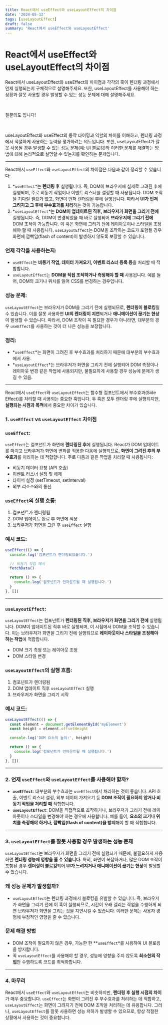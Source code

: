 ```yaml
---
title: React에서 useEffect와 useLayoutEffect의 차이점
date: '2024-05-12'
tags: [useLayoutEffect]
draft: false
summary: 'React에서 useEffect와 useLayoutEffect'
---
```


# React에서 useEffect와 useLayoutEffect의 차이점

React에서 useLayoutEffect와 useEffect의 차이점과 각각의 훅이 렌더링 과정에서 언제 실행되는지 구체적으로 설명해주세요. 또한, useLayoutEffect를 사용해야 하는 상황과 잘못 사용할 경우 발생할 수 있는 성능 문제에 대해 설명해주세요.

​

질문의도 입니다!

​

useLayoutEffect와 useEffect의 동작 타이밍과 역할의 차이를 이해하고, 렌더링 과정에서 적절하게 사용하는 능력을 평가하려는 의도입니다. 또한, useLayoutEffect가 잘못 사용될 경우 발생할 수 있는 성능 문제(예: UI 블로킹)와 이러한 문제를 해결하는 방법에 대해 논리적으로 설명할 수 있는지를 확인하는 문제입니다.

---

React에서 `useEffect`와 `useLayoutEffect`의 차이점은 다음과 같이 정리할 수 있습니다:

1. *`useEffect`*는 **렌더링 후** 실행됩니다. 즉, DOM이 브라우저에 실제로 그려진 후에 실행되며, 주로 비동기 작업이나 이벤트 리스너를 설정할 때 사용됩니다. DOM 조작을 기다릴 필요가 없고, 화면이 먼저 렌더링된 후에 실행됩니다. 따라서 **UI가 먼저 그려지고 그 후에 부수효과를 처리**하는 것이 가능합니다.
2. *`useLayoutEffect`*는 **DOM이 업데이트된 직후, 브라우저가 화면을 그리기 전에** 실행됩니다. 즉, DOM이 변경되었을 때 바로 실행되어 **브라우저에 그리기 전에** DOM 조작이 가능합니다. 이 훅은 화면에 그리기 전에 레이아웃이나 스타일을 조정해야 할 때 사용됩니다. `useLayoutEffect`는 DOM을 조작하는 코드가 포함될 경우 화면에 깜빡임(flash of content)이 발생하지 않도록 보장할 수 있습니다.

### 언제 각각을 사용하는지:

- `useEffect`는 **비동기 작업, 데이터 가져오기, 이벤트 리스너 등록 등**을 처리할 때 적합합니다.
- `useLayoutEffect`는 **DOM을 직접 조작하거나 측정해야 할 때** 사용됩니다. 예를 들어, DOM의 크기나 위치를 읽어 CSS를 변경하는 경우입니다.

### 성능 문제:

`useLayoutEffect`는 브라우저가 DOM을 그리기 전에 실행되므로, **렌더링이 블로킹**될 수 있습니다. 이를 잘못 사용하면 **UI의 렌더링이 지연**되거나 **애니메이션이 끊기는 현상**이 발생할 수 있습니다. 따라서, DOM 조작이 꼭 필요한 경우가 아니라면, 대부분의 경우 `useEffect`를 사용하는 것이 더 나은 성능을 보장합니다.

### 정리:

- *`useEffect`*는 화면이 그려진 후 부수효과를 처리하기 때문에 대부분의 부수효과에서 사용.
- *`useLayoutEffect`*는 브라우저가 화면을 그리기 전에 실행되어 DOM 측정이나 레이아웃 변경 같은 작업에 사용되지만, 불필요하게 사용할 경우 성능에 문제가 생길 수 있음.

---

React에서 `useEffect`와 `useLayoutEffect`는 함수형 컴포넌트에서 부수효과(Side Effect)를 처리할 때 사용되는 중요한 훅입니다. 두 훅은 모두 렌더링 후에 실행되지만, **실행되는 시점과 목적**에서 중요한 차이가 있습니다.

### 1. `useEffect` vs `useLayoutEffect` 차이점

### **`useEffect`:**

`useEffect`는 컴포넌트가 화면에 **렌더링된 후**에 실행됩니다. React가 DOM 업데이트를 마치고 브라우저가 화면에 변화를 적용한 다음에 실행되므로, **화면이 그려진 후의 부수효과**를 처리하는 데 적합합니다. 주로 다음과 같은 작업을 처리할 때 사용됩니다:

- 비동기 데이터 요청 (API 호출)
- 이벤트 리스너 설정 및 해제
- 타이머 설정 (setTimeout, setInterval)
- 외부 리소스와의 통신

### `useEffect`의 실행 흐름:

1. 컴포넌트가 렌더링됨
2. DOM 업데이트 완료 후 화면에 적용
3. 브라우저가 화면을 그린 후 `useEffect` 실행

### **예시 코드:**

```jsx
useEffect(() => {
  console.log('컴포넌트가 렌더링되었습니다.')

  // 비동기 작업 예시
  fetchData()

  return () => {
    console.log('컴포넌트가 언마운트될 때 실행됩니다.')
  }
}, [])
```

---

### **`useLayoutEffect`:**

`useLayoutEffect`는 컴포넌트가 **렌더링된 직후, 브라우저가 화면을 그리기 전에** 실행됩니다. DOM이 업데이트된 직후 바로 실행되며, 이 시점에서 DOM을 조작할 수 있습니다. 이는 브라우저가 화면을 그리기 전에 실행되므로 **레이아웃이나 스타일을 조정해야 하는 작업**에 적합합니다.

- DOM 크기 측정 또는 레이아웃 조정
- DOM 스타일 변경

### `useLayoutEffect`의 실행 흐름:

1. 컴포넌트가 렌더링됨
2. DOM 업데이트 직후 `useLayoutEffect` 실행
3. 브라우저가 화면을 그리기 시작

### **예시 코드:**

```jsx
useLayoutEffect(() => {
  const element = document.getElementById('myElement')
  const height = element.offsetHeight

  console.log('DOM 요소의 높이:', height)

  return () => {
    console.log('컴포넌트가 언마운트될 때 실행됩니다.')
  }
}, [])
```

---

### 2. 언제 `useEffect`와 `useLayoutEffect`를 사용해야 할까?

- **`useEffect`**: 대부분의 부수효과는 `useEffect`에서 처리하는 것이 좋습니다. API 호출, 이벤트 리스너 설정, 외부 데이터 가져오기 등 **DOM 조작이 필요하지 않거나 비동기 작업을 처리할 때** 적합합니다.
- **`useLayoutEffect`**: DOM을 직접적으로 조작하거나, 브라우저가 그리기 전에 레이아웃이나 스타일을 변경해야 하는 경우에 사용합니다. 예를 들어, **요소의 크기나 위치를 측정해야 하거나, 깜빡임(flash of content)을 방지**해야 할 때 적합합니다.

---

### 3. `useLayoutEffect`를 잘못 사용할 경우 발생하는 성능 문제

`useLayoutEffect`는 브라우저가 화면을 그리기 전에 실행되기 때문에, 불필요하게 사용하면 **렌더링 성능에 영향을 줄 수 있습니다**. 특히, 화면이 복잡하거나, 많은 DOM 조작이 포함된 경우 **렌더링이 블로킹**되어 **UI가 느려지거나 애니메이션이 끊기는 현상**이 발생할 수 있습니다.

### **왜 성능 문제가 발생할까?**

- `useLayoutEffect`는 렌더링 과정에서 블로킹을 유발할 수 있습니다. 즉, 브라우저가 화면을 그리기 전에 이 훅이 실행되므로, 시간이 오래 걸리는 작업을 수행하게 되면 브라우저가 화면을 그리는 것을 지연시킬 수 있습니다. 이러한 문제는 사용자 경험에 부정적인 영향을 줄 수 있습니다.

### **문제 해결 방법**

- DOM 조작이 필요하지 않은 경우, 가능한 한 \**`useEffect`*를 사용하여 UI 블로킹을 방지합니다.
- 꼭 `useLayoutEffect`를 사용해야 할 경우, 성능에 영향을 주지 않도록 **최소한의 작업**만 수행하도록 코드를 최적화합니다.

---

### 4. 마무리

React에서 `useEffect`와 `useLayoutEffect`는 비슷하지만, **렌더링 후 실행 시점의 차이**가 매우 중요합니다. `useEffect`는 화면이 그려진 후 부수효과를 처리하는 데 적합하고, `useLayoutEffect`는 화면이 그려지기 전에 DOM 조작을 처리하는 데 유용합니다. 그러나, `useLayoutEffect`를 잘못 사용하면 성능 저하가 발생할 수 있으므로, 항상 적절한 상황에서 사용하는 것이 중요합니다.
